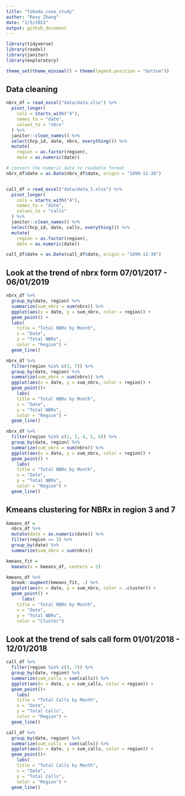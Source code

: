 ```yaml
---
title: "takeda_case_study"
author: "Roxy Zhang"
date: "1/5/2022"
output: github_document
---
```


```r
library(tidyverse)
library(readxl)
library(janitor)
library(exploratory)

theme_set(theme_minimal() + theme(legend.position = "bottom"))
```


## Data cleaning

```r
nbrx_df = read_excel("data/data.xlsx") %>% 
  pivot_longer(
    cols = starts_with("4"),
    names_to = "date",
    values_to = "nbrx"
  ) %>% 
  janitor::clean_names() %>% 
  select(hcp_id, date, nbrx, everything()) %>% 
  mutate(
    region = as.factor(region),
    date = as.numeric(date))

# convert the numeric date to readable format
nbrx_df$date = as.Date(nbrx_df$date, origin = "1899-12-30")


call_df = read_excel("data/data_1.xlsx") %>% 
  pivot_longer(
    cols = starts_with("4"),
    names_to = "date",
    values_to = "calls"
  ) %>% 
  janitor::clean_names() %>% 
  select(hcp_id, date, calls, everything()) %>% 
  mutate(
    region = as.factor(region),
    date = as.numeric(date))

call_df$date = as.Date(call_df$date, origin = "1899-12-30")
```


## Look at the trend of nbrx form 07/01/2017 - 06/01/2019

```r
nbrx_df %>% 
  group_by(date, region) %>% 
  summarize(sum_nbrx = sum(nbrx)) %>% 
  ggplot(aes(x = date, y = sum_nbrx, color = region)) +
  geom_point() +
  labs(
    title = "Total NBRx by Month",
    x = "Date",
    y = "Total NBRx",
    color = "Region") +
  geom_line()

nbrx_df %>% 
  filter(region %in% c(3, 7)) %>% 
  group_by(date, region) %>% 
  summarize(sum_nbrx = sum(nbrx)) %>% 
  ggplot(aes(x = date, y = sum_nbrx, color = region)) +
  geom_point()+
    labs(
    title = "Total NBRx by Month",
    x = "Date",
    y = "Total NBRx",
    color = "Region") +
  geom_line()

nbrx_df %>% 
  filter(region %in% c(1, 2, 4, 5, 6)) %>% 
  group_by(date, region) %>% 
  summarize(sum_nbrx = sum(nbrx)) %>% 
  ggplot(aes(x = date, y = sum_nbrx, color = region)) +
  geom_point() +
    labs(
    title = "Total NBRx by Month",
    x = "Date",
    y = "Total NBRx",
    color = "Region") +
  geom_line()
```


## Kmeans clustering for NBRx in region 3 and 7

```r
kmeans_df = 
  nbrx_df %>%
  mutate(date = as.numeric(date)) %>% 
  filter(region == 3) %>% 
  group_by(date) %>% 
  summarize(sum_nbrx = sum(nbrx))

kmeans_fit = 
  kmeans(x = kmeans_df, centers = 2)

kmeans_df %>% 
  broom::augment(kmeans_fit, .) %>%
  ggplot(aes(x = date, y = sum_nbrx, color = .cluster)) +
  geom_point() +
      labs(
    title = "Total NBRx by Month",
    x = "Date",
    y = "Total NBRx",
    color = "Cluster")
```


## Look at the trend of sals call form 01/01/2018 - 12/01/2018

```r
call_df %>% 
  filter(region %in% c(3, 7)) %>% 
  group_by(date, region) %>% 
  summarize(sum_calls = sum(calls)) %>% 
  ggplot(aes(x = date, y = sum_calls, color = region)) +
  geom_point()+
    labs(
    title = "Total Calls by Month",
    x = "Date",
    y = "Total Calls",
    color = "Region") +
  geom_line()

call_df %>% 
  group_by(date, region) %>% 
  summarize(sum_calls = sum(calls)) %>% 
  ggplot(aes(x = date, y = sum_calls, color = region)) +
  geom_point()+
    labs(
    title = "Total Calls by Month",
    x = "Date",
    y = "Total Calls",
    color = "Region") +
  geom_line()
```

